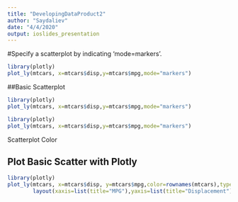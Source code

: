```yaml
---
title: "DevelopingDataProduct2"
author: "Saydaliev"
date: "4/4/2020"
output: ioslides_presentation
---
```

#Specify a scatterplot by indicating 'mode=markers'.
```r
library(plotly)
plot_ly(mtcars, x=mtcars$disp,y=mtcars$mpg,mode="markers")
```


##Basic Scatterplot 


```r
library(plotly)
plot_ly(mtcars, x=mtcars$disp,y=mtcars$mpg,mode="markers")
```

```r
library(plotly)
plot_ly(mtcars, x=mtcars$disp,y=mtcars$mpg,mode="markers")
```

Scatterplot Color



## Plot Basic Scatter with Plotly

```r
library(plotly)
plot_ly(mtcars, x=mtcars$disp, y=mtcars$mpg,color=rownames(mtcars),type="scatter")%>%
        layout(xaxis=list(title="MPG"),yaxis=list(title="Displacement"))
```





